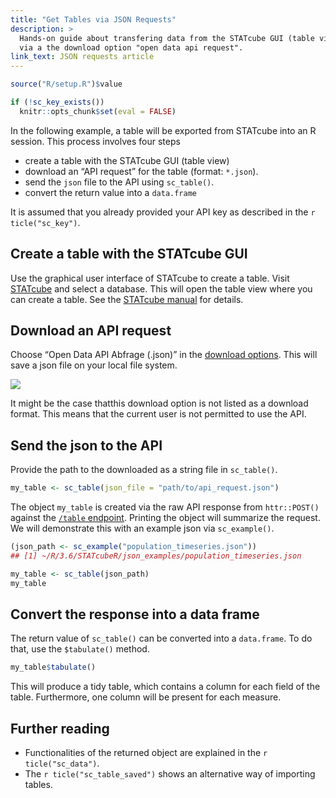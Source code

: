 ```yaml
---
title: "Get Tables via JSON Requests"
description: >
  Hands-on guide about transfering data from the STATcube GUI (table view) to R sessions
  via a the download option "open data api request".
link_text: JSON requests article
---
```


```r
source("R/setup.R")$value
```

```r
if (!sc_key_exists())
  knitr::opts_chunk$set(eval = FALSE)
```

In the following example, a table will be exported from STATcube into an
R session. This process involves four steps

* create a table with the STATcube GUI (table view)
* download an "API request" for the table (format: `*.json`).
* send the `json` file to the API using `sc_table()`.
* convert the return value into a `data.frame`

It is assumed that you already provided your API key as described in the `r ticle("sc_key")`.

## Create a table with the STATcube GUI

Use the graphical user interface of STATcube to create a table. Visit
[STATcube] and select a database. This will open the table view where you can 
create a table. See the [STATcube manual] for details.

## Download an API request

Choose "Open Data API Abfrage (.json)" in the [download options]. This will
save a json file on your local file system.

 <img src="img/download_json.png" />
 
It might be the case thatthis download option is not listed as a download format.
This means that the current user is not permitted to use the API.

## Send the json to the API

Provide the path to the downloaded as a string file in `sc_table()`.

``` r
my_table <- sc_table(json_file = "path/to/api_request.json")
```

The object `my_table` is created via the raw API response from `httr::POST()` against the [`/table` endpoint].
Printing the object will summarize the request.
We will demonstrate this with an example json via `sc_example()`.
 
```r
(json_path <- sc_example("population_timeseries.json"))
## [1] ~/R/3.6/STATcubeR/json_examples/population_timeseries.json
```

```r
my_table <- sc_table(json_path)
my_table
```

## Convert the response into a data frame

The return value of `sc_table()` can be converted into a `data.frame`.
To do that, use the `$tabulate()` method.

```r
my_table$tabulate()
```

This will produce a tidy table, which contains a column for each field of the table.
Furthermore, one column will be present for each measure.

## Further reading

* Functionalities of the returned object are explained in the `r ticle("sc_data")`.
* The `r ticle("sc_table_saved")` shows an alternative way of importing tables.

[`/table` endpoint]: https://docs.wingarc.com.au/superstar/9.12/open-data-api/open-data-api-reference/table-endpoint
[download options]: https://docs.wingarc.com.au/superstar/9.12/superweb2/user-guide/download-tables
[STATcube]: http://sdbext:8081/statistik.at/ext/statcube/home
[STATcube manual]: http://www.statistik.at/wcm/idc/idcplg?IdcService=GET_PDF_FILE&dDocName=105692
